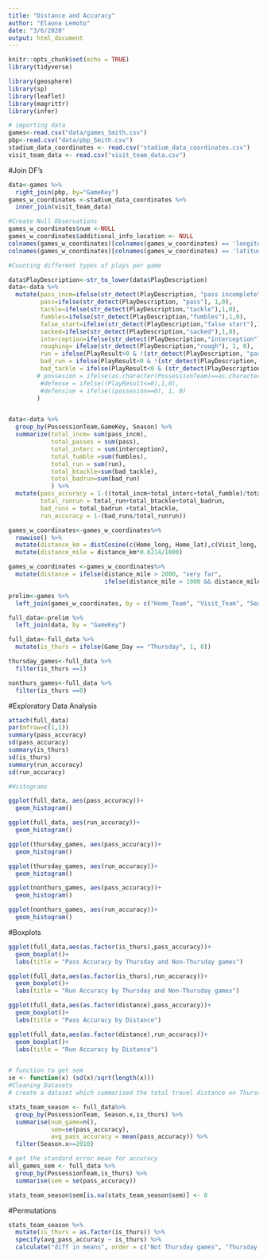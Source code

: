 ```yaml
---
title: "Distance and Accuracy"
author: "Elaona Lemoto"
date: "3/6/2020"
output: html_document
---
```


```r
knitr::opts_chunk$set(echo = TRUE)
library(tidyverse)

library(geosphere)
library(sp)
library(leaflet)
library(magrittr)
library(infer)

```

```r
# importing data
games<-read.csv("data/games_Smith.csv")
pbp<-read.csv("data/pbp_Smith.csv")
stadium_data_coordinates <- read.csv("stadium_data_coordinates.csv")
visit_team_data <- read.csv("visit_team_data.csv")
```

#Join DF's
```r
data<-games %>% 
  right_join(pbp, by="GameKey")
games_w_coordinates <-stadium_data_coordinates %>%
  inner_join(visit_team_data)
```

```r
#Create Null Observations
games_w_coordinates$num <-NULL
games_w_coordinates$additional_info_location <- NULL
colnames(games_w_coordinates)[colnames(games_w_coordinates) == 'longitude'] <- 'Home_lat'
colnames(games_w_coordinates)[colnames(games_w_coordinates) == 'latitude'] <- 'Home_long'
```

```r
#Counting different types of plays per game 

data$PlayDescription<-str_to_lower(data$PlayDescription)
data<-data %>% 
  mutate(pass_incm=ifelse(str_detect(PlayDescription, "pass incomplete"), 1,0),
         pass=ifelse(str_detect(PlayDescription, "pass"), 1,0),
         tackle=ifelse(str_detect(PlayDescription,"tackle"),1,0),
         fumbles=ifelse(str_detect(PlayDescription,"fumbles"),1,0),
         false_start=ifelse(str_detect(PlayDescription,"false start"),1,0), 
         sacked=ifelse(str_detect(PlayDescription,"sacked"),1,0),
         interception=ifelse(str_detect(PlayDescription,"interception"),1,0),
         roughing= ifelse(str_detect(PlayDescription,"rough"), 1, 0), 
         run = ifelse(PlayResult>0 & !(str_detect(PlayDescription, "pass") | str_detect(PlayDescription, "kick") | str_detect(PlayDescription, "punts")), 1, 0 ),
         bad_run = ifelse(PlayResult<0 & !(str_detect(PlayDescription, "pass") | str_detect(PlayDescription, "kick") | str_detect(PlayDescription, "punts")), 1, 0 ),
         bad_tackle = ifelse(PlayResult<0 & (str_detect(PlayDescription, "tackle") | str_detect(PlayDescription, "tackles")), 1, 0)
        # possesion = ifelse(as.character(PossessionTeam)==as.character(HomeClubCode),1,0)
         #defense = ifelse((PlayResult<=0),1,0), 
         #defensive = ifelse((possesion==0), 1, 0)
        )


data<-data %>% 
  group_by(PossessionTeam,GameKey, Season) %>% 
  summarize(total_incm= sum(pass_incm), 
            total_passes = sum(pass),
            total_interc = sum(interception), 
            total_fumble =sum(fumbles), 
            total_run = sum(run), 
            total_btackle=sum(bad_tackle), 
            total_badrun=sum(bad_run)
            ) %>% 
  mutate(pass_accuracy = 1-((total_incm+total_interc+total_fumble)/total_passes), 
         total_runrun = total_run+total_btackle+total_badrun,
         bad_runs = total_badrun +total_btackle, 
         run_accuracy = 1-(bad_runs/total_runrun))
```


```r
games_w_coordinates<-games_w_coordinates%>% 
  rowwise() %>%
  mutate(distance_km = distCosine(c(Home_long, Home_lat),c(Visit_long, Visit_lat)))%>%
  mutate(distance_mile = distance_km*0.6214/1000)

games_w_coordinates <-games_w_coordinates%>%
  mutate(distance = ifelse(distance_mile > 2000, "very far",
                           ifelse(distance_mile > 1000 && distance_mile <= 2000, "far", "close")))

prelim<-games %>% 
  left_join(games_w_coordinates, by = c("Home_Team", "Visit_Team", "Season", "Stadium"))

full_data<-prelim %>% 
  left_join(data, by = "GameKey")

full_data<-full_data %>% 
  mutate(is_thurs = ifelse(Game_Day == "Thursday", 1, 0))

thursday_games<-full_data %>% 
  filter(is_thurs ==1)

nonthurs_games<-full_data %>% 
  filter(is_thurs ==0)
```

#Exploratory Data Analysis
```r

attach(full_data)
par(mfrow=c(1,1))
summary(pass_accuracy)
sd(pass_accuracy)
summary(is_thurs)
sd(is_thurs)
summary(run_accuracy)
sd(run_accuracy)

```



```r
#Histograms

ggplot(full_data, aes(pass_accuracy))+
  geom_histogram()

ggplot(full_data, aes(run_accuracy))+
  geom_histogram()

ggplot(thursday_games, aes(pass_accuracy))+
  geom_histogram()

ggplot(thursday_games, aes(run_accuracy))+
  geom_histogram()

ggplot(nonthurs_games, aes(pass_accuracy))+
  geom_histogram()

ggplot(nonthurs_games, aes(run_accuracy))+
  geom_histogram()
```

#Boxplots

```r

ggplot(full_data,aes(as.factor(is_thurs),pass_accuracy))+
  geom_boxplot()+
  labs(title = "Pass Accuracy by Thursday and Non-Thursday games")

ggplot(full_data,aes(as.factor(is_thurs),run_accuracy))+
  geom_boxplot()+
  labs(title = "Run Accuracy by Thursday and Non-Thursday games")

ggplot(full_data,aes(as.factor(distance),pass_accuracy))+
  geom_boxplot()+
  labs(title = "Pass Accuracy by Distance")

ggplot(full_data,aes(as.factor(distance),run_accuracy))+
  geom_boxplot()+
  labs(title = "Run Accuracy by Distance")



```

```r
# function to get sem
se <- function(x) (sd(x)/sqrt(length(x)))
#Cleaning Datasets 
# create a dataset which summarised the total travel distance on Thursday or not Thursday 

stats_team_season <- full_data%>%
  group_by(PossessionTeam, Season.x,is_thurs) %>%
  summarise(num_game=n(),
            sem=se(pass_accuracy),
            avg_pass_accuracy = mean(pass_accuracy)) %>% 
  filter(Season.x>=2010)
```


```r
# get the standard error mean for accuracy 
all_games_sem <- full_data %>%
  group_by(PossessionTeam,is_thurs) %>%
  summarise(sem = se(pass_accuracy)) 

stats_team_season$sem[is.na(stats_team_season$sem)] <- 0
```

#Permutations
```r
stats_team_season %>% 
  mutate(is_thurs = as.factor(is_thurs)) %>% 
  specify(avg_pass_accuracy ~ is_thurs) %>% 
  calculate("diff in means", order = c("Not Thursday games", "Thursday games"))
```
